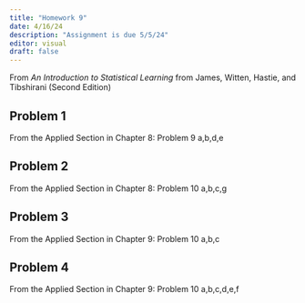 ```yaml
---
title: "Homework 9"
date: 4/16/24
description: "Assignment is due 5/5/24"
editor: visual
draft: false
---
```


From *An Introduction to Statistical Learning* from James, Witten, Hastie, and Tibshirani (Second Edition)

## Problem 1

From the Applied Section in Chapter 8: Problem 9 a,b,d,e

## Problem 2

From the Applied Section in Chapter 8: Problem 10 a,b,c,g

## Problem 3

From the Applied Section in Chapter 9: Problem 10 a,b,c

## Problem 4

From the Applied Section in Chapter 9: Problem 10 a,b,c,d,e,f
